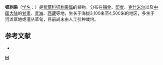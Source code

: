 {{Speciesbox
| taxon = Actinocarya tibetica
| binomial_authority = Benth.
}}

'''锚刺果'''（[[学名|学名]]：{{lang|la|''Actinocarya tibetica''}}）是[[紫草科|紫草科]][[锚刺果属|锚刺果属]]的植物。分布在[[锡金|锡金]]、[[印度|印度]]、[[克什米尔|克什米尔]]以及[[中国大陆|中国大陆]]的[[甘肃|甘肃]]、[[青海|青海]]、[[西藏|西藏]]等地，生长于海拔3,100米至4,500米的地区，多生于河滩草地或灌丛草甸，目前尚未由人工引种栽培。

== 参考文献 ==
<div class="references-small">
* {{cite web| url =http://www.bioinfo.cn/db05/KmzwSpecies.php?action=view&id=1480| title =锚刺果| work =《中国高等植物数据库全库》| publisher =中国科学院微生物研究所| author =昆明植物研究所| accessdate =2009-02-22| deadurl =yes| archiveurl =https://web.archive.org/web/20160305050722/http://www.bioinfo.cn/db05/KmzwSpecies.php?action=view&id=1480| archivedate =2016-03-05}}
</div>

{{植物小作品}}
{{Taxonbar}}
[[Category:锚刺果属|M]]